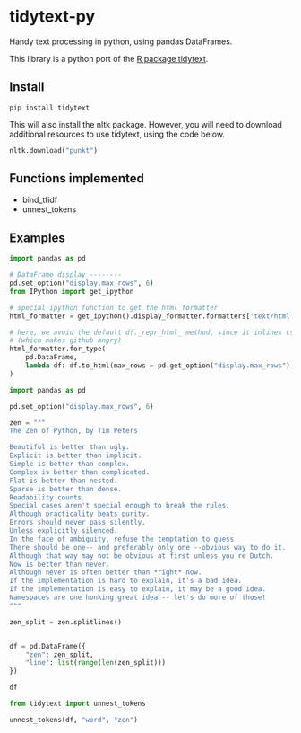 tidytext-py
===========

Handy text processing in python, using pandas DataFrames.

This library is a python port of the [R package tidytext](https://github.com/juliasilge/tidytext). 

Install
-------

```
pip install tidytext
```

This will also install the nltk package.
However, you will need to download additional resources to use tidytext, using the code below.

```python
nltk.download("punkt")
```


Functions implemented
---------------------

* bind_tfidf
* unnest_tokens


Examples
--------

```python
import pandas as pd

# DataFrame display --------
pd.set_option("display.max_rows", 6)
from IPython import get_ipython

# special ipython function to get the html formatter
html_formatter = get_ipython().display_formatter.formatters['text/html']

# here, we avoid the default df._repr_html_ method, since it inlines css
# (which makes github angry)
html_formatter.for_type(
    pd.DataFrame,
    lambda df: df.to_html(max_rows = pd.get_option("display.max_rows"), show_dimensions = True)
)
```

```python
import pandas as pd

pd.set_option("display.max_rows", 6)

zen = """
The Zen of Python, by Tim Peters

Beautiful is better than ugly.
Explicit is better than implicit.
Simple is better than complex.
Complex is better than complicated.
Flat is better than nested.
Sparse is better than dense.
Readability counts.
Special cases aren't special enough to break the rules.
Although practicality beats purity.
Errors should never pass silently.
Unless explicitly silenced.
In the face of ambiguity, refuse the temptation to guess.
There should be one-- and preferably only one --obvious way to do it.
Although that way may not be obvious at first unless you're Dutch.
Now is better than never.
Although never is often better than *right* now.
If the implementation is hard to explain, it's a bad idea.
If the implementation is easy to explain, it may be a good idea.
Namespaces are one honking great idea -- let's do more of those!
"""

zen_split = zen.splitlines()


df = pd.DataFrame({
    "zen": zen_split,
    "line": list(range(len(zen_split)))
})

df
```

```python
from tidytext import unnest_tokens

unnest_tokens(df, "word", "zen")
```
